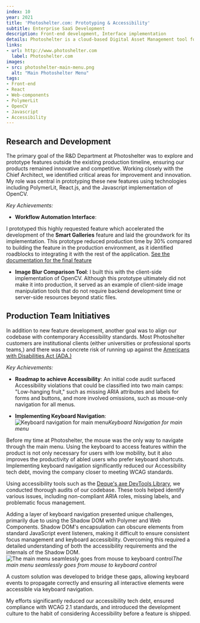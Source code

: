 ```yaml
---
index: 10
year: 2021
title: 'Photoshelter.com: Prototyping & Accessibility'
subtitle: Enterprise SaaS Development
description: Front-end development, Interface implementation
details: Photoshelter is a cloud-based Digital Asset Management tool for creative teams, hosting over 1 billion files for 80,000 professionals. As the product grew, Accessibility fell by the wayside, and it became critical to modernize the codebase to comply with WCAG standards.
links:
- url: http://www.photoshelter.com
  label: Photoshelter.com
images: 
- src: photoshelter-main-menu.png
  alt: "Main Photoshelter Menu"
tags:
- Front-end
- React
- Web-components
- PolymerLit
- OpenCV
- Javascript
- Accessibility
---
```

## Research and Development
The primary goal of the R&D Department at Photoshelter was to explore and prototype features outside the existing production timeline, ensuring our products remained innovative and competitive.
Working closely with the Chief Architect, we identified critical areas for improvement and innovation. 
My role was central in prototyping these new features using technologies including PolymerLit, React.js, and the Javascript implementation of OpenCV.

*Key Achievements:*
- **Workflow Automation Interface**:

I prototyped this highly requested feature which accelerated the development of the **Smart Galleries** feature and laid the groundwork for its implementation. 
This prototype reduced production time by 30% compared to building the feature in the production environment, as it identified roadblocks to integrating it with the rest of the application.
[See the documentation for the final feature](https://support.photoshelterbrands.com/hc/en-us/articles/10657698741655-Smart-Galleries)

- **Image Blur Comparison Tool**: 
I built this with the client-side implementation of OpenCV. Although this prototype ultimately did not make it into production, it served as an example of client-side image manipulation tools that do not require backend development time or server-side resources beyond static files.

## Production Team Initiatives
In addition to new feature development, another goal was to align our codebase with contemporary Accessibility standards. 
Most Photoshelter customers are institutional clients (either universities or professional sports teams,) and there was a concrete risk of running up against the [Americans with Disabilities Act (ADA.)](https://www.ada.gov/law-and-regs/ada/)

*Key Achievements:*
- **Roadmap to achieve Accessibility**: 
An initial code audit surfaced Accessibility violations that could be classified into two main camps: "Low-hanging fruit," such as missing ARIA attributes and labels for forms and buttons, and more involved omissions, such as mouse-only navigation for all menus.

- **Implementing Keyboard Navigation**: 
![Keyboard navigation for main menu](images/photoshelter-keyboard-navigation.gif)*Keyboard Navigation for main menu*

Before my time at Photoshelter, the mouse was the only way to navigate through the main menu. Using the keyboard to access features within the product is not only necessary for users with low mobility, but it also improves the productivity of abled users who prefer keyboard shortcuts.
Implementing keyboard navigation significantly reduced our Accessibility tech debt, moving the company closer to meeting WCAG standards.

Using accessibility tools such as the [Deque's axe DevTools Library](https://www.deque.com/axe/devtools/), we conducted thorough audits of our codebase. 
These tools helped identify various issues, including non-compliant ARIA roles, missing labels, and problematic focus management.

Adding a layer of keyboard navigation presented unique challenges, primarily due to using the Shadow DOM with Polymer and Web Components. 
Shadow DOM's encapsulation can obscure elements from standard JavaScript event listeners, making it difficult to ensure consistent focus management and keyboard accessibility. 
Overcoming this required a detailed understanding of both the accessibility requirements and the internals of the Shadow DOM.
![The main menu seamlessly goes from mouse to keyboard control](images/photoshelter-empty-trash.gif)*The main menu seamlessly goes from mouse to keyboard control*

A custom solution was developed to bridge these gaps, allowing keyboard events to propagate correctly and ensuring all interactive elements were accessible via keyboard navigation.

My efforts significantly reduced our accessibility tech debt, ensured compliance with WCAG 2.1 standards, and introduced the development culture to the habit of considering Accessibility before a feature is shipped.